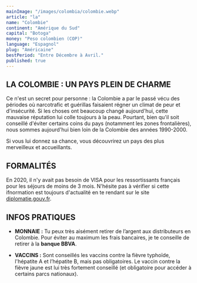 ```yaml
---
mainImage: "/images/colombia/colombie.webp"
article: "la"
name: "Colombie"
continent: "Amérique du Sud"
capital: "Botoga"
money: "Peso colombien (COP)"
language: "Espagnol"
plug: "Américaine"
bestPeriod: "Entre Décembre à Avril."
published: true
---
```


## LA COLOMBIE : UN PAYS PLEIN DE CHARME

Ce n'est un secret pour personne : la Colombie a par le passé vécu des périodes où narcotrafic et guérillas faisaient régner un climat de peur et d'insécurité. Si les choses ont beaucoup changé aujourd'hui, cette mauvaise réputation lui colle toujours à la peau. Pourtant, bien qu'il soit conseillé d'éviter certains coins du pays (notamment les zones frontalières), nous sommes aujourd'hui bien loin de la Colombie des années 1990-2000. 

Si vous lui donnez sa chance, vous découvrirez un pays des plus merveilleux et accueillants.

## FORMALITÉS

En 2020, il n'y avait pas besoin de VISA pour les ressortissants français pour les séjours de moins de 3 mois. N'hésite pas à vérifier si cette ifnormation est toujours d'actualité en te rendant sur le site [diplomatie.gouv.fr](https://www.diplomatie.gouv.fr/fr/conseils-aux-voyageurs/conseils-par-pays-destination/).

## INFOS PRATIQUES

- **MONNAIE :** Tu peux très aisément retirer de l’argent aux distributeurs en Colombie. Pour éviter au maximum les frais bancaires, je te conseille de retirer à la **banque BBVA**.

- **VACCINS :** Sont conseillés les vaccins contre la fièvre typhoïde, l'hépatite A et l’hépatite B, mais pas obligatoires. Le vaccin contre la fièvre jaune est lui très fortement conseillé (et obligatoire pour accéder à certains parcs nationaux).
